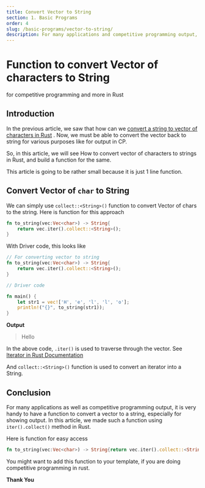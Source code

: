 ```yaml
---
title: Convert Vector to String
section: 1. Basic Programs
order: 4
slug: /basic-programs/vector-to-string/
description: For many applications and competitive programming output, it is very handy to have a function to convert a vector to a string. We make such a function here using iter().collect() method in Rust.
---
```


# Function to convert Vector of characters to String
for competitive programming and more in Rust

## Introduction

In the previous article, we saw that how can we [convert a string to vector of characters in Rust](/basic-programs/string-to-vector/) . Now, we must be able to convert the vector back to string for various purposes like for output in CP.

So, in this article, we will see How to convert vector of characters to strings in Rust, and build a function for the same.

This article is going to be rather small because it is just 1 line function.

## Convert Vector of `char` to String

We can simply use `collect::<String>()` function to convert Vector of chars to the string. Here is function for this approach

```rust
fn to_string(vec:Vec<char>) -> String{
    return vec.iter().collect::<String>();
}
```

With Driver code, this looks like

```rust
// For converting vector to string
fn to_string(vec:Vec<char>) -> String{
    return vec.iter().collect::<String>();
}

// Driver code

fn main() {
    let str1 = vec!['H', 'e', 'l', 'l', 'o'];
    println!("{}", to_string(str1));
}
```
**Output**

>Hello

In the above code, `.iter()` is used to traverse through the vector. See [Iterator in Rust Documentation](https://doc.rust-lang.org/stable/std/iter/#the-three-forms-of-iteration)

And  `collect::<String>()`  function is used to convert an iterator into a String.

## Conclusion

For many applications as well as competitive programming output, it is very handy to have a function to convert a vector to a string, especially for showing output. In this article, we made such a function using `iter().collect()` method in Rust.

Here is function for easy access

```rust
fn to_string(vec:Vec<char>) -> String{return vec.iter().collect::<String>();}
```

You might want to add this function to your template, if you are doing competitive programming in rust.

**Thank You**


<SEO title="Function to convert Vector of characters to String - Rust Programming"
     description="For many applications and competitive programming output, it is very handy to have a function to convert a vector to a string. We make such a function here using iter().collect() method in Rust."
/>